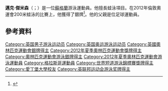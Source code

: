 {{Infobox sportsperson
| honorific_prefix          = 
| name                      = Michael Jamieson
| honorific_suffix          = 
| image                     = 
| image_size                = 
| alt                       = 
| caption                   = 
| headercolor               = 
| textcolor                 = 
| real_name                 = 
| native_name               = 
| native_name_lang          = 
| romanizedname             = 
| english_name              = 
| birth_name                = 
| nickname                  = 
| nationality               = 
| national_team             = 
| ethnicity                 = 
| hometown                  = 
| citizenship               = 
| birth_date                = {{Birth date and age|year=1988|month=8|day=5}}
| birth_place               = 
| death_date                = 
| death_place               = 
| resting_place             = 
| resting_place_coordinates = 
| monuments                 = 
| residence                 = 
| education                 = 
| alma_mater                = 
| occupation                = 
| years_active              = 2002 - 2016
| employer                  = 
| agent                     = 
| height                    = 
| weight                    = 
| spouse                    = 
| life_partner              = 
| other_interests           = 
| website                   = 
| module                    = 
| country                   = 
| sport                     = 田徑、游泳
| position                  = 
| shoots                    = 
| catches                   = 
| disability                = 
| disability_class          = 
| weight_class              = 
| weight_class_type         = 
| rank                      = 
| event                     = 蛙式、短跑、中長跑
| event_type                = 
| universityteam            = 
| collegeteam               = 
| league                    = 
| league_type               = 
| club                      = 
| team                      = 
| turnedpro                 = 
| turnedpro_type            = 
| partner                   = 
| former_partner            = 
| coach                     = 
| retired                   = 
| coaching                  = 
| module2                   = 
| worlds                    = 
{{ubl
|'''2012年世界短道游泳錦標賽'''：200公尺蛙式（短道）第二名
}}
| regionals                 = 
{{ubl
|'''2011年歐洲短道游泳錦標賽'''：200公尺蛙式（短道）第三名
|'''2013年歐洲短道游泳錦標賽'''：200公尺蛙式（短道）第二名
}}
| nationals                 = 
{{ubl
|'''2012年Superstars'''：100公尺第四名
|'''2012年Superstars'''：800公尺第五名
}}
| olympics                  = 
{{ubl
|'''2012年夏季奧林匹克運動會'''：200公尺蛙式（長道）第二名
}}
| paralympics               = 
| commonwealth              = 
{{ubl
|'''2010年大英國協運動會'''：200公尺蛙式（長道）第二名
|'''2014年大英國協運動會'''：200公尺蛙式（長道）第二名
}}
| highestranking            = 
| pb                        = 
{{ubl
|'''200公尺蛙式（短道）'''：2分01.43秒 （2013年 '''全國紀錄'''）
|'''200公尺蛙式（長道）'''：2分07.43秒 （2012年）
|'''100公尺'''：13.70秒 （2012年）
|'''800公尺'''：2分30.82秒 （2012年）
}}
| medaltemplates            = 
| show-medals               = 
| medaltemplates-title      = 
| module3                   = 
| updated                   = 2017年4月16日
}}

'''邁克·傑米森'''（{{lang-en|Michael Jamieson}}；{{bd|1988年|8月5日}}）是一位[[蘇格蘭|蘇格蘭]]游泳運動員。他擅長蛙泳項目。在2012年倫敦奧運會200米蛙泳的比賽上，他獲得了銀牌<ref>{{cite web|url=http://www.swimming.org/britishswimming/swimming/mens-profiles/michael-jamieson/8007/|title=Michael Jamieson|work=British Swimming|accessdate=31 July 2012}}</ref>。他的父親是位足球運動員。

==參考資料==
{{Reflist}}
{{DEFAULTSORT:Jamieson, Michael}}
[[Category:英国男子游泳运动员|Category:英国男子游泳运动员]]
[[Category:英国奥运游泳运动员|Category:英国奥运游泳运动员]]
[[Category:英國奧林匹克運動會銀牌得主|Category:英國奧林匹克運動會銀牌得主]]
[[Category:2012年夏季奧林匹克運動會獎牌得主|Category:2012年夏季奧林匹克運動會獎牌得主]]
[[Category:奧林匹克運動會游泳銀牌得主|Category:奧林匹克運動會游泳銀牌得主]]
[[Category:2012年夏季奧林匹克運動會游泳運動員|Category:2012年夏季奧林匹克運動會游泳運動員]]
[[Category:格拉斯哥運動員|Category:格拉斯哥運動員]]
[[Category:世界短道游泳錦標賽獎牌得主|Category:世界短道游泳錦標賽獎牌得主]]
[[Category:愛丁堡大學校友|Category:愛丁堡大學校友]]
[[Category:英联邦运动会游泳奖牌得主|Category:英联邦运动会游泳奖牌得主]]